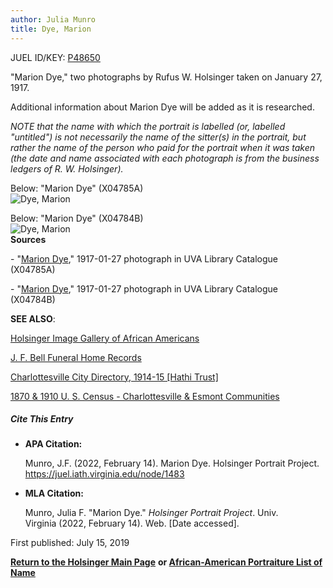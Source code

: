 ```yaml
---
author: Julia Munro
title: Dye, Marion
---
```

JUEL ID/KEY: [P48650](http://juel.iath.virginia.edu/public_person?person=48650 "P48650")

"Marion Dye," two photographs by Rufus W. Holsinger taken on January 27, 1917.

Additional information about Marion Dye will be added as it is researched. 

_NOTE that the name with which the portrait is labelled (or, labelled "untitled") is not necessarily the name of the sitter(s) in the portrait, but rather the name of the person who paid for the portrait when it was taken (the date and name associated with each photograph is from the business ledgers of R. W. Holsinger)._

Below: "Marion Dye" (X04785A)  
![Dye, Marion](https://iiif.lib.virginia.edu/iiif/uva-lib:1045010/full/778,561/0/default.jpg "Dye, Marion")  
  
Below: "Marion Dye" (X04784B)  
![Dye, Marion](https://iiif.lib.virginia.edu/iiif/uva-lib:1045009/full/1000,1337/0/default.jpg "Dye, Marion")  
**Sources**

\- "[Marion Dye](https://search.lib.virginia.edu/catalog/uva-lib:1045010#?c=0&m=0&s=0&cv=0&xywh=-86%2C-126%2C4450%2C3299 "Dye, Marion")," 1917-01-27 photograph in UVA Library Catalogue (X04785A) 

\- "[Marion Dye](https://search.lib.virginia.edu/catalog/uva-lib:1045009#?c=0&m=0&s=0&cv=0&xywh=-1604%2C0%2C7829%2C5804 "Dye, Marion")," 1917-01-27 photograph in UVA Library Catalogue (X04784B) 

**SEE ALSO**:

[Holsinger Image Gallery of African Americans](http://rwholsingerphotos.org/images.php "Holsinger Image Gallery of African Americans")

[J. F. Bell Funeral Home Records](http://www2.vcdh.virginia.edu/afam/raceandplace/perl_scripts/funeral_search.html "J. F. Bell Funeral Home Database")

[Charlottesville City Directory, 1914-15 \[Hathi Trust\]](https://catalog.hathitrust.org/Record/101954103 "Charlottesville City Directory, 1914-15") 

[1870 & 1910 U. S. Census - Charlottesville & Esmont Communities](http://www2.vcdh.virginia.edu/afam/raceandplace/census/search_both.html "1870 & 1910 U. S. Census: Charlottesville and Esmont Communities")

##### **Cite This Entry**

*   **APA Citation:**
    
    Munro, J.F. (2022, February 14). Marion Dye. Holsinger Portrait Project. https://juel.iath.virginia.edu/node/1483
    
*   **MLA Citation:**
    
    Munro, Julia F. "Marion Dye." _Holsinger Portrait Project_. Univ. Virginia (2022, February 14). Web. \[Date accessed\].
    

  
First published: July 15, 2019    

[**Return to the Holsinger Main Page**](http://juel.iath.virginia.edu/node/980) **or [African-American Portraiture List of Name](http://juel.iath.virginia.edu/node/996)**